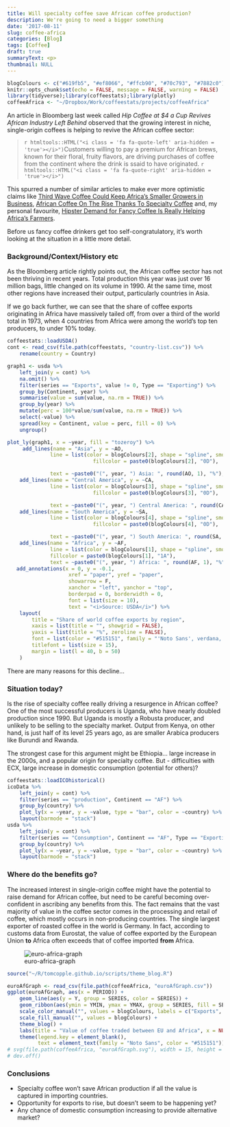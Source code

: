 ```yaml
---
title: Will specialty coffee save African coffee production?
description: We're going to need a bigger something
date: '2017-08-11'
slug: coffee-africa
categories: [Blog]
tags: [Coffee]
draft: true
summaryText: <p>
thumbnail: NULL
---
```


```r
blogColours <- c("#619fb5", "#ef8066", "#ffcb90", "#70c793", "#7882c0")
knitr::opts_chunk$set(echo = FALSE, message = FALSE, warning = FALSE)
library(tidyverse);library(coffeestats);library(plotly)
coffeeAfrica <- "~/Dropbox/Work/coffeestats/projects/coffeeAfrica"
```

An article in Bloomberg last week called *Hip Coffee at $4 a Cup Revives African Industry Left Behind* observed that the growing interest in niche, single-origin coffees is helping to revive the African coffee sector:

> `r htmltools::HTML("<i class = 'fa fa-quote-left' aria-hidden = 'true'></i>")`Customers willing to pay a premium for African brews, known for their floral, fruity flavors, are driving purchases of coffee from the continent where the drink is ssaid to have originated. `r htmltools::HTML("<i class = 'fa fa-quote-right' aria-hidden = 'true'></i>")`

This spurred a number of similar articles to make ever more optimistic claims like [Third Wave Coffee Could Keep Africa's Smaller Growers in Business](http://www.foodandwine.com/news/coffee-sales-african-economy), [African Coffee On The Rise Thanks To Specialty Coffee](http://sprudge.com/african-coffee-on-the-rise-thanks-to-specialty-coffee-124468.html) and, my personal favourite, [Hipster Demand for Fancy Coffee Is Really Helping Africa's Farmers](http://www.grubstreet.com/2017/08/report-african-coffee-industry-rebounding.html). 

Before us fancy coffee drinkers get too self-congratulatory, it's worth looking at the situation in a little more detail. 

### Background/Context/History etc

As the Bloomberg article rightly points out, the African coffee sector has not been thriving in recent years. Total production this year was just over 16 million bags, little changed on its volume in 1990. At the same time, most other regions have increased their output, particularly countries in Asia. 

If we go back further, we can see that the share of coffee exports originating in Africa have massively tailed off, from over a third of the world total in 1973, when 4 countries from Africa were among the world's top ten producers, to under 10% today. 

```r
coffeestats::loadUSDA()
cont <- read_csv(file.path(coffeestats, "country-list.csv")) %>% 
    rename(country = Country)

graph1 <- usda %>% 
    left_join(y = cont) %>% 
    na.omit() %>% 
    filter(series == "Exports", value != 0, Type == "Exporting") %>% 
    group_by(Continent, year) %>% 
    summarise(value = sum(value, na.rm = TRUE)) %>% 
    group_by(year) %>% 
    mutate(perc = 100*value/sum(value, na.rm = TRUE)) %>% 
    select(-value) %>% 
    spread(key = Continent, value = perc, fill = 0) %>% 
    ungroup()
```
```r
plot_ly(graph1, x = ~year, fill = "tozeroy") %>% 
     add_lines(name = "Asia", y = ~AO, 
              line = list(color = blogColours[2], shape = "spline", smoothing = 0.7),
                            fillcolor = paste0(blogColours[2], "0D"),

              text = ~paste0("(", year, ") Asia: ", round(AO, 1), "%"), hoverinfo = "text") %>% 
    add_lines(name = "Central America", y = ~CA, 
              line = list(color = blogColours[3], shape = "spline", smoothing = 0.7),
                            fillcolor = paste0(blogColours[3], "0D"),

              text = ~paste0("(", year, ") Central America: ", round(CA, 1), "%"), hoverinfo = "text") %>% 
    add_lines(name = "South America", y = ~SA, 
              line = list(color = blogColours[4], shape = "spline", smoothing = 0.7),
                            fillcolor = paste0(blogColours[4], "0D"),

              text = ~paste0("(", year, ") South America: ", round(SA, 1), "%"), hoverinfo = "text") %>% 
    add_lines(name = "Africa", y = ~AF, 
              line = list(color = blogColours[1], shape = "spline", smoothing = 0.7),
              fillcolor = paste0(blogColours[1], "1A"),
              text = ~paste0("(", year, ") Africa: ", round(AF, 1), "%"), hoverinfo = "text") %>% 
   add_annotations(x = 0, y = -0.1, 
                    xref = "paper", yref = "paper",
                    showarrow = F,
                    xanchor = "left", yanchor = "top",
                    borderpad = 0, borderwidth = 0,
                    font = list(size = 10),
                    text = "<i>Source: USDA</i>") %>%
    layout(
        title = "Share of world coffee exports by region",
        xaxis = list(title = "", showgrid = FALSE),
        yaxis = list(title = "%", zeroline = FALSE),
        font = list(color = "#515151", family = "'Noto Sans', verdana, arial"),
        titlefont = list(size = 15),
        margin = list(l = 40, b = 50)
    )
```

There are many reasons for this decline...

### Situation today?

Is the rise of specialty coffee really driving a resurgence in African coffee? One of the most successful producers is Uganda, who have nearly doubled production since 1990. But Uganda is mostly a Robusta producer, and unlikely to be selling to the specialty market. Output from Kenya, on other hand, is just half of its level 25 years ago, as are smaller Arabica producers like Burundi and Rwanda. 

The strongest case for this argument might be Ethiopia... large increase in the 2000s, and a popular origin for specialty coffee.
But - difficulties with ECX, large increase in domestic consumption (potential for others)?

```r
coffeestats::loadICOhistorical()
icoData %>% 
    left_join(y = cont) %>% 
    filter(series == "production", Continent == "AF") %>% 
    group_by(country) %>% 
    plot_ly(x = ~year, y = ~value, type = "bar", color = ~country) %>% 
    layout(barmode = "stack")
usda %>% 
    left_join(y = cont) %>% 
    filter(series == "Consumption", Continent == "AF", Type == "Exporting", year >= 1990) %>% 
    group_by(country) %>% 
    plot_ly(x = ~year, y = ~value, type = "bar", color = ~country) %>% 
    layout(barmode = "stack")
```

### Where do the benefits go?

The increased interest in single-origin coffee might have the potential to raise demand for African coffee, but need to be careful becoming over-confident in ascribing any benefits from this. The fact remains that the vast majority of value in the coffee sector comes in the processing and retail of coffee, which mostly occurs in non-producing countries. The single largest exporter of roasted coffee in the world is Germany. In fact, according to customs data from Eurostat, the value of coffee exported by the European Union **to** Africa often exceeds that of coffee imported **from** Africa. 

![euro-africa-graph](/img/euro-africa-graph.svg)

```r
source("~/R/tomcopple.github.io/scripts/theme_blog.R")

euroAfGraph <- read_csv(file.path(coffeeAfrica, "euroAfGraph.csv"))
ggplot(euroAfGraph, aes(x = PERIOD)) +
    geom_line(aes(y = Y, group = SERIES, color = SERIES)) +
    geom_ribbon(aes(ymin = YMIN, ymax = YMAX, group = SERIES, fill = SERIES), show.legend = FALSE, alpha = 0.5) +
    scale_color_manual("", values = blogColours, labels = c("Exports", "Imports")) +
    scale_fill_manual("", values = blogColours) +
    theme_blog() +
    labs(title = "Value of coffee traded between EU and Africa", x = NULL, y = "Million €") +
    theme(legend.key = element_blank(),
          text = element_text(family = "Noto Sans", color = "#515151"))
# svg(file.path(coffeeAfrica, "euroAfGraph.svg"), width = 15, height = 7)
# dev.off()
```


### Conclusions

*  Specialty coffee won't save African production if all the value is captured in importing countries. 
*  Opportunity for exports to rise, but doesn't seem to be happening yet?
*  Any chance of domestic consumption increasing to provide alternative market?

